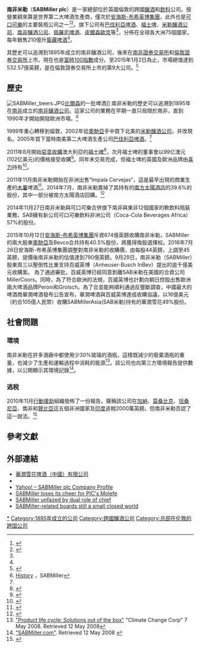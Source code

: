 {{Infobox company
| name = SABMiller plc<br/>南非米勒
| logo = [[File:SABMiller_logo.svg|170px]]
| type = [[公眾有限公司|公眾有限公司]]
| traded_as = {{lse|SAB}}，{{jse|SAB}}
| foundation = 2002年<ref>{{cite news|url=http://www.nytimes.com/2007/10/10/business/worldbusiness/10beer.html|title=Merger for SABMiller and Molson Coors|accessdate=22 September 2011|publisher=The New York Times|date=10 October 2007|first=Andrew|last=Martin|archive-date=2014-08-11|archive-url=https://web.archive.org/web/20140811010805/http://www.nytimes.com/2007/10/10/business/worldbusiness/10beer.html|dead-url=no}}</ref>
| location = {{UK}}[[倫敦|倫敦]]
| area_served = 全球
| key_people = Alan Clark（CEO）
| industry = 釀酒、飲料
| products =
|revenue = [[美元|US$]] 232.13億<small>（2013）</small><ref name=prelims>{{cite web |url=http://www.sabmiller.com/files/reports/ar2013/2013_annual_report_interactive.pdf |title=Preliminary Results 2013 |accessdate=14 March 2014 |publisher=SABMiller |archive-date=2013-10-07 |archive-url=https://web.archive.org/web/20131007151845/http://www.sabmiller.com/files/reports/ar2013/2013_annual_report_interactive.pdf |dead-url=yes }}</ref>
|operating_income = US$ 4.203億<small>（2013）</small><ref name=prelims/>
|net_income = US$ 3.511億<small>（2013）</small><ref name=prelims/>
|assets =
|equity =
| production =
| num_employees = 70,000（2014）<ref>{{cite web|url=http://www.sabmiller.com/index.asp?pageid=180|title=Who we are|accessdate=14 March 2014|publisher=SABMiller|archive-date=2014-07-31|archive-url=https://web.archive.org/web/20140731085316/http://www.sabmiller.com/index.asp?pageid=180|dead-url=yes}}</ref>
| parent =
| subsid = [[華潤雪花啤酒|華潤雪花啤酒]]49%。<ref>{{cite web | url=http://www.snowbeer.com.cn/desc.php | title=关于华润雪花啤酒（中国）有限公司 | deadurl=yes | archiveurl=https://web.archive.org/web/20150120063026/http://www.snowbeer.com.cn/desc.php | archivedate=2015-01-20 | accessdate=2015-01-20 }}</ref><br> [[巴伐利亞啤酒_(哥倫比亞)|巴伐利亞啤酒]]<br>[[福士啤|福士啤]]<br>[[Kompania_Piwowarska|Kompania Piwowarska]]<br>[[米勒釀酒公司|米勒釀酒公司]]<br>[[南非釀酒公司|南非釀酒公司]]<br>[[佩羅尼啤酒|佩羅尼啤酒]]<br>[[皮爾森歐克|皮爾森歐克啤酒公司]]
| homepage = [http://www.sabmiller.com www.sabmiller.com]
| footnotes =
}}
'''南非米勒'''（'''SABMiller plc'''）是一家總部位於英國倫敦的跨國[[釀酒|釀酒]]和[[飲料|飲料]]公司。按營業額來算是世界第二大啤酒生產商，僅次於[[安海斯-布希英博集團|安海斯-布希英博集團]]，此外也是[[可口可樂|可口可樂]]的主要裝瓶公司之一<ref name=snapshot>{{Cite web |url=http://www.sabmiller.com/files/companysnapshot/SABMiller_company_snapshot.pdf |title=Company Snapshot 2010 |accessdate=30 August 2010 |publisher=SABMiller plc |deadurl=yes |archiveurl=https://web.archive.org/web/20160406111911/http://www.sabmiller.com/files/companysnapshot/SABMiller_company_snapshot.pdf |archivedate=2016-04-06 }}</ref><ref>{{Cite news| url=http://www.reuters.com/article/idUSTRE67M0TB20100823| title=SABMiller, Asahi eye Foster's beer unit: sources| accessdate=30 August 2010| agency=Reuters| date=23 August 2010| archive-date=2010-10-06| archive-url=https://web.archive.org/web/20101006133847/http://www.reuters.com/article/idUSTRE67M0TB20100823| dead-url=no}}</ref>。旗下公司有[[巴伐利亞啤酒_(哥倫比亞)|巴伐利亞啤酒]]、[[福士啤|福士啤]]、[[米勒釀酒公司|米勒釀酒公司]]、[[南非釀酒公司|南非釀酒公司]]、[[佩羅尼啤酒|佩羅尼啤酒]]、[[皮爾森歐克|皮爾森歐克]]等<ref name=snapshot/>，分佈在全球各大洲75個國家，每年銷售210億升[[窖藏啤酒|窖藏啤酒]]<ref name=snapshot/>。

其歷史可以追溯到1895年成立的南非釀酒公司，後來在[[南非證券交易所|南非證券交易所]]和[[倫敦證券交易所|倫敦證券交易所]]上市。現在也是[[富時100指數|富時100指數]]成分。至2015年1月2日為止，市場總值達到532.57億英鎊，是在倫敦證券交易所上市的第9大公司。<ref>{{cite web| url=http://www.stockchallenge.co.uk/ftse.php| title=FTSE All-Share Index Ranking| publisher=stockchallenge.co.uk| accessdate=26 December 2011| archive-date=2012-03-10| archive-url=https://web.archive.org/web/20120310231136/http://www.stockchallenge.co.uk/ftse.php| dead-url=yes}}</ref>

== 歷史==
[[File:SABMiller_beers.JPG|thumb]][[比爾森|比爾森]]的一批啤酒]]
南非米勒的歷史可以追溯到1895年在[[南非|南非]]成立的[[南非釀酒公司|南非釀酒公司]]。這家公司的業務在早期一直只局限於南非，直到1990年才開始開發歐洲市場。<ref name="history">[http://www.sabmiller.com/about-us/history History] {{Webarchive|url=https://archive.is/20140807235936/http://www.sabmiller.com/about-us/history |date=2014-08-07 }}，SABMiller</ref>

1999年重心轉移到倫敦，2002年從[[奧馳亞|奧馳亞]]手中買下北美的[[米勒釀酒公司|米勒釀酒公司]]，并改現名。2005年買下當時南美第二大啤酒生產公司[[巴伐利亞啤酒_(哥倫比亞)|巴伐利亞啤酒]]。<ref name="history" />

2011年8月開始[[惡意收購|惡意收購]]澳大利亞的[[福士啤|福士啤]]<ref>{{cite news | url=http://dealbook.nytimes.com/2011/09/02/sabmillers-takeover-of-fosters-gets-more-hostile/ | work=The New York Times | first=Julia | last=Werdigier | title=SABMiller's Takeover of Foster's Gets More Hostile | date=2 September 2011 | accessdate=2014-07-30 | archive-date=2014-03-17 | archive-url=https://web.archive.org/web/20140317003342/http://dealbook.nytimes.com/2011/09/02/sabmillers-takeover-of-fosters-gets-more-hostile/ | dead-url=no }}</ref>，次月福士啤的董事會以99亿澳元(102亿美元)的價格接受收購<ref name="BBC News">{{cite news|url=http://www.bbc.co.uk/news/business-15001391|title=SABMiller agrees Foster's takeover deal|publisher=[[BBC_News|BBC News]]|date=21 September 2011|accessdate=21 September 2011|archive-date=2013-11-22|archive-url=https://web.archive.org/web/20131122020232/http://www.bbc.co.uk/news/business-15001391|dead-url=no}}</ref>。同年末交易完成，但福士啤的英國及歐洲品牌由[[喜力|喜力]]持有<ref>{{cite news |url=http://www.bbc.co.uk/news/business-15001391 |title=SABMiller agrees Foster's takeover deal |date=21 September 2011 |work=BBC News |accessdate=2014-07-30 |archive-date=2013-11-22 |archive-url=https://web.archive.org/web/20131122020232/http://www.bbc.co.uk/news/business-15001391 |dead-url=no }}</ref>。

2011年11月南非米勒開始在非洲出售“Impala Cervejas”，這是最早出現的商業生產的[[木薯|木薯]]啤酒<ref>{{cite web |url=http://allafrica.com/stories/201111020754.html |title=SABMiller Launches 'Entry-Level' Cassava Beer |accessdate=2 November 2011 |archive-date=2013-05-30 |archive-url=https://web.archive.org/web/20130530192440/http://allafrica.com/stories/201111020754.html |dead-url=no }}</ref>。2014年7月，南非米勒賣掉了其持有的[[南方太陽酒店|南方太陽酒店]]的39.6%的股份，其中一部分被南方太陽酒店回購。<ref name="SABMillerTsogoSun">{{cite news|title=Tsogo Sun stake sale to fetch SABMiller|url=http://www.businesssun.com/index.php/sid/223584365/scat/3a8a80d6f705f8cc/ht/Tsogo-Sun-stake-sale-to-fetch-SABMiller-109-bn|accessdate=8 July 2014|publisher=''Business Sun''|archive-url=https://web.archive.org/web/20140714164744/http://www.businesssun.com/index.php/sid/223584365/scat/3a8a80d6f705f8cc/ht/Tsogo-Sun-stake-sale-to-fetch-SABMiller-109-bn|archive-date=2014-07-14|dead-url=yes}}</ref>

2014年11月27日南非米勒與可口可樂合併旗下南非與東非12個國家的軟飲料瓶裝業務，SAB擁有新公司可口可樂飲料非洲公司（Coca-Cola Beverages Africa）57%的股份。

2015年10月12日[[安海斯-布希英博集團|安海斯-布希英博集團]]斥資674億英鎊收購南非米勒，SABMiller的兩大股東[[奧馳亞|奧馳亞]]及Bevco合共持有40.5%股份，將獲得換股選擇权。2016年7月26日安海斯-布希英博集團調整對南非米勒的收購價，由每股44英鎊，上調至45英鎊，提價後南非米勒的估值達到790億英鎊。9月29日，南非米勒（SABMiller）股東周三以壓倒性比重支持百威英博（Anheuser-Busch InBev）提出的逾千億美元收購案。
為了通過審批，百威英博已經同意剝離SAB米勒在美國的合資公司MillerCoors。同時，為了符合歐洲的法規，百威英博也計劃向朝日控股出售歐洲兩大啤酒品牌Peroni和Grolsch。為了合並能夠順利通過反壟斷調查，中國最大的啤酒商華潤啤酒發布公告宣布，華潤啤酒與百威英博達成收購協議，以16億美元（約合105億人民幣）收購SABMillerAsia(SAB米勒)持有的華潤雪花49%股份。

==社會問題==

===環境===
南非米勒在許多酒廠中都使用少30%玻璃的酒瓶，這樣既減少的廢棄酒瓶的重量，也減少了生產和運輸過程中消耗的能源<ref>[http://www.climatechangecorp.com/content.asp?contentid=5306 "Product life cycle: Solutions out of the box"] {{Wayback|url=http://www.climatechangecorp.com/content.asp?contentid=5306 |date=20140418203531 }} "Climate Change Corp" 7 May 2008. Retrieved 12 May 2008</ref>。該公司也向第三方環境報告提供數據，以公開顯示其環境記錄<ref>[http://www.sabmiller.com/sabmiller.com/en_gb/Our+responsibility/Tracking+our+performance/Sustainability+Indexes.htm "SABMiller.com"]. Retrieved 12 May 2008 {{Wayback|url=http://www.sabmiller.com/sabmiller.com/en_gb/Our+responsibility/Tracking+our+performance/Sustainability+Indexes.htm |date=20080414042713 }}</ref>。

===逃稅===
2010年11月[[行動援助|行動援助]]組織發佈了一份報告，聲稱該公司在[[加納|加納]]、[[莫桑比克|莫桑比克]]、[[坦桑尼亞|坦桑尼亞]]、南非和[[贊比亞|贊比亞]]這五個非洲國家及[[印度|印度]]逃稅2000萬英鎊。但南非米勒否認了這一說法。<ref>{{Cite news| url=http://www.guardian.co.uk/business/2010/nov/29/sabmiller-india-africa-actionaid-report| title=Brewer accused of depriving poor countries of millions in revenue| accessdate=29 November 2010| work=The Guardian| location=UK| date=29 November 2010| first=Felicity| last=Lawrence| archive-date=2012-06-15| archive-url=https://web.archive.org/web/20120615160440/http://www.guardian.co.uk/business/2010/nov/29/sabmiller-india-africa-actionaid-report| dead-url=no}}</ref>

==參考文獻==
{{Reflist|2}}

==外部連結==
*[https://web.archive.org/web/20120918213449/http://www.snowbeer.com.cn/ 華潤雪花啤酒（中國）有限公司]
*{{official website|http://www.sabmiller.com/}}
*[http://biz.yahoo.com/ic/54/54451.html Yahoo! – SABMiller plc Company Profile]{{Wayback|url=http://biz.yahoo.com/ic/54/54451.html |date=20041213173154 }}
*[http://www.timeslive.co.za/sundaytimes/article109028.ece SABMiller loses its cheer for PIC's Molefe]
*[http://www.busrep.co.za/index.php?fSectionId=563&fArticleId=5109769 SABMiller unfazed by dual role of chief]{{Dead link|date=2020年4月 |bot=InternetArchiveBot |fix-attempted=yes }}
*[http://www.busrep.co.za/index.php?fSectionId=553&fArticleId=5102909 SABMiller-related boards still a small closed world]{{Dead link|date=2020年4月 |bot=InternetArchiveBot |fix-attempted=yes }}

{{DEFAULTSORT:Sabmiller}}
[[Category:南非米勒|*]]
[[Category:1895年成立的公司|Category:1895年成立的公司]]
[[Category:跨國釀酒公司|Category:跨國釀酒公司]]
[[Category:总部在伦敦的跨国公司|Category:总部在伦敦的跨国公司]]